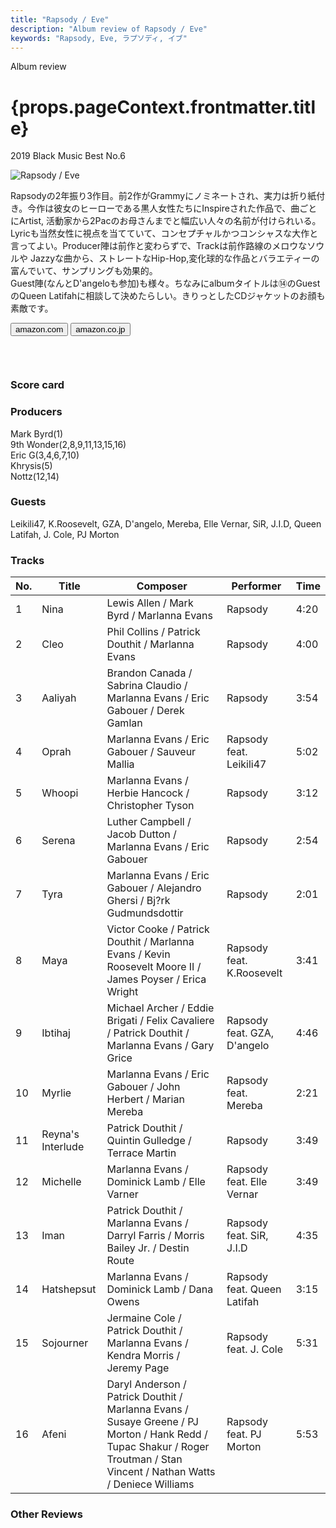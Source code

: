 ```yaml
---
title: "Rapsody / Eve"
description: "Album review of Rapsody / Eve"
keywords: "Rapsody, Eve, ラプソディ, イブ"
---
```





<p className="largeP">Album review</p>
<h1 className="h1--no--margin">{props.pageContext.frontmatter.title}</h1>
<p className="largeP">
  <Link to="/best50/2019/">2019 Black Music Best No.6</Link>
</p>

<Row  className="image-card-group">
	<Column colMd={3} colLg={4} noGutterMdLeft="">
       <ImageCard>

![Rapsody / Eve](../../images/cd/rapsody2L.jpg)

</ImageCard>
	</Column>
	<Column colMd={4} colLg={8} noGutterMdLeft="">
		<p>
			Rapsodyの2年振り3作目。前2作がGrammyにノミネートされ、実力は折り紙付き。今作は彼女のヒーローである黒人女性たちにInspireされた作品で、曲ごとにArtist, 活動家から2Pacのお母さんまでと幅広い人々の名前が付けられいる。
			<br/>Lyricも当然女性に視点を当てていて、コンセプチャルかつコンシャスな大作と言ってよい。Producer陣は前作と変わらずで、Trackは前作路線のメロウなソウルや Jazzyな曲から、ストレートなHip-Hop,変化球的な作品とバラエティーの富んでいて、サンプリングも効果的。
			<br/>Guest陣(なんとD'angeloも参加)も様々。ちなみにalbumタイトルは⑭のGuestのQueen Latifahに相談して決めたらしい。きりっとしたCDジャケットのお顔も素敵です。
		</p>
		<div>
		  <Button className="button-right-mergin"  href="https://amzn.to/2TUEgZ3" renderIcon={ArrowUpRight} size='sm' kind='primary'>
  	    amazon.com
  	  </Button>
  	  <Button className="button-right-mergin"  href="https://amzn.to/3esCjuW" renderIcon={ArrowUpRight} size='sm' kind='secondary'>
  	    amazon.co.jp
  	  </Button>
		</div>
		<a style="display:inline-block;overflow:hidden;background:url(https://linkmaker.itunes.apple.com/ja-jp/lockup.svg?releaseDate=2019-08-23&kind=album&bubble=apple_music&style=mono-black) no-repeat;width:180px;height:45px;" href="https://geo.music.apple.com/jp/album/eve/1476020071?mt=1&app=music&ls=1&at=11lcug"></a>
	</Column>
</Row>
<Row >
	<Column colMd={4} colLg={4} noGutterMdLeft="">
		<div>
    	<h3>Score card</h3>
			<SliderJS1 value="4" />
    	<SliderJS2 value="2" />
			<SliderJS3 value="1" />
    	<SliderJS4 value="9" />
		</div>
	</Column>
	<Column colMd={8} colLg={8} noGutterMdLeft="">
	<div>
		<h3>Producers</h3>
		<p>
			Mark Byrd(1)
			<br/>9th Wonder(2,8,9,11,13,15,16)
			<br/>Eric G(3,4,6,7,10)
			<br/>Khrysis(5)
			<br/>Nottz(12,14)
		</p>
		<h3>Guests</h3>
		<p>
			Leikili47, K.Roosevelt, GZA, D'angelo, Mereba, Elle Vernar, SiR, J.I.D, Queen Latifah, J. Cole, PJ Morton
		</p>
	</div>
</Column>
</Row>

<h3>Tracks</h3>

| No. | Title             | Composer                                                                                                                                                                   | Performer                   | Time |
| --- | ----------------- | -------------------------------------------------------------------------------------------------------------------------------------------------------------------------- | --------------------------- | ---- |
| 1   | Nina              | Lewis Allen / Mark Byrd / Marlanna Evans                                                                                                                                   | Rapsody                     | 4:20 |
| 2   | Cleo              | Phil Collins / Patrick Douthit / Marlanna Evans                                                                                                                            | Rapsody                     | 4:00 |
| 3   | Aaliyah           | Brandon Canada / Sabrina Claudio / Marlanna Evans / Eric Gabouer / Derek Gamlan                                                                                            | Rapsody                     | 3:54 |
| 4   | Oprah             | Marlanna Evans / Eric Gabouer / Sauveur Mallia                                                                                                                             | Rapsody feat. Leikili47     | 5:02 |
| 5   | Whoopi            | Marlanna Evans / Herbie Hancock / Christopher Tyson                                                                                                                        | Rapsody                     | 3:12 |
| 6   | Serena            | Luther Campbell / Jacob Dutton / Marlanna Evans / Eric Gabouer                                                                                                             | Rapsody                     | 2:54 |
| 7   | Tyra              | Marlanna Evans / Eric Gabouer / Alejandro Ghersi / Bj?rk Gudmundsdottir                                                                                                    | Rapsody                     | 2:01 |
| 8   | Maya              | Victor Cooke / Patrick Douthit / Marlanna Evans / Kevin Roosevelt Moore II / James Poyser / Erica Wright                                                                   | Rapsody feat. K.Roosevelt   | 3:41 |
| 9   | Ibtihaj           | Michael Archer / Eddie Brigati / Felix Cavaliere / Patrick Douthit / Marlanna Evans / Gary Grice                                                                           | Rapsody feat. GZA, D'angelo | 4:46 |
| 10  | Myrlie            | Marlanna Evans / Eric Gabouer / John Herbert / Marian Mereba                                                                                                               | Rapsody feat. Mereba        | 2:21 |
| 11  | Reyna's Interlude | Patrick Douthit / Quintin Gulledge / Terrace Martin                                                                                                                        | Rapsody                     | 3:49 |
| 12  | Michelle          | Marlanna Evans / Dominick Lamb / Elle Varner                                                                                                                               | Rapsody feat. Elle Vernar   | 3:49 |
| 13  | Iman              | Patrick Douthit / Marlanna Evans / Darryl Farris / Morris Bailey Jr. / Destin Route                                                                                        | Rapsody feat. SiR, J.I.D    | 4:35 |
| 14  | Hatshepsut        | Marlanna Evans / Dominick Lamb / Dana Owens                                                                                                                                | Rapsody feat. Queen Latifah | 3:15 |
| 15  | Sojourner         | Jermaine Cole / Patrick Douthit / Marlanna Evans / Kendra Morris / Jeremy Page                                                                                             | Rapsody feat. J. Cole       | 5:31 |
| 16  | Afeni             | Daryl Anderson / Patrick Douthit / Marlanna Evans / Susaye Greene / PJ Morton / Hank Redd / Tupac Shakur / Roger Troutman / Stan Vincent / Nathan Watts / Deniece Williams | Rapsody feat. PJ Morton     | 5:53 |

<h3>Other Reviews</h3>

<Row>
  <Column colMd={3} colLg={3} noGutterMdLeft>
    <Review1 />
  </Column>
</Row>